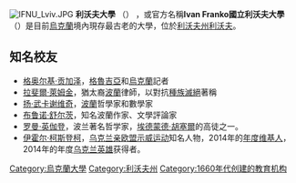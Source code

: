 {{expand|time=2015-10-01T10:29:18+00:00}}
{{unreferenced|time=2015-10-01T10:29:04+00:00}}
{{Infobox University
|name           = Ivan Franko 國立利沃夫大學
|native_name    = Львівський національний університет імені Івана Франка
|latin_name     = Universitas Leopoliensis
|former_names   = Uniwersytet Jana Kazimierza<br>([[约翰二世·卡齐米日|约翰二世·卡齐米日]]大學)
|image          = [[File:Universitas_Leopoliensis_Coat_of_Arms.png|200px]]
|motto          = Patriae decori сіvibus еducаndis
|mottoeng       = 教育國民 - 祖國之光
|established    = {{start date and age|1661}}
|type           = [[公立大學|公立]]
|president      = [[Volodymyr_Melnyk|Volodymyr Melnyk]]
|city           = [[利沃夫|利沃夫]]
|country        = [[烏克蘭|烏克蘭]]
|students       = 11649
|undergrad      =
|postgrad       =
|staff          =
|campus         =
|free_label     = Specialty programs
|free           = 111
|colors         = [[藍色|藍色]]和[[金色|金色]] {{color box|#0000FF}}{{color box|#FFD700}}
|website        = [http://www.lnu.edu.ua/ www.lnu.edu.ua]
|logo           = 
}}
[[File:IFNU_Lviv.JPG|thumb]]
'''利沃夫大學''' （{{lang-uk|Львівський університет}}） ，或官方名稱'''Ivan Franko國立利沃夫大學''' （{{lang-uk|Львівський національний університет імені Івана Франка}}）是目前[[烏克蘭|烏克蘭]]境內現存最古老的大學，位於[[利沃夫州|利沃夫州]][[利沃夫|利沃夫]]。
==知名校友==
*[[格奥尔基·贡加泽|格奥尔基·贡加泽]]，[[格魯吉亞|格魯吉亞]]和[[烏克蘭|烏克蘭]]記者
*[[拉斐爾·萊姆金|拉斐爾·萊姆金]]，猶太裔[[波蘭|波蘭]]律師，以對抗[[種族滅絕|種族滅絕]]著稱
*[[扬·武卡谢维奇|扬·武卡谢维奇]]，[[波蘭|波蘭]]哲學家和數學家
*[[布鲁诺·舒尔茨|布鲁诺·舒尔茨]]，知名波蘭作家、文學評論家
*[[罗曼·英伽登|罗曼·英伽登]]，波兰著名哲学家，[[埃德蒙德·胡塞爾|埃德蒙德·胡塞爾]]的高徒之一。
*[[伊霍尔·柯斯登柯|伊霍尔·柯斯登柯]]，[[乌克兰亲欧盟示威运动|乌克兰亲欧盟示威运动]]知名人物，2014年的[[年度维基人|年度维基人]]，2014年的年度[[乌克兰英雄|乌克兰英雄]]获得者。

{{乌克兰大学}}
{{Authority control}}
[[Category:烏克蘭大學|Category:烏克蘭大學]]
[[Category:利沃夫州|Category:利沃夫州]]
[[Category:1660年代创建的教育机构|Category:1660年代创建的教育机构]]